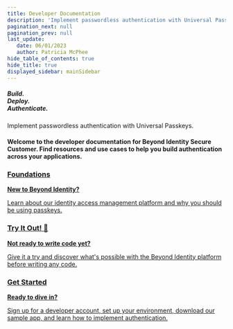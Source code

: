 ```yaml
---
title: Developer Documentation
description: 'Implement passwordless authentication with Universal Passkeys.'
pagination_next: null
pagination_prev: null
last_update: 
   date: 06/01/2023
   author: Patricia McPhee
hide_table_of_contents: true
hide_title: true
displayed_sidebar: mainSidebar
---
```



<div class="intro-visual">
<Row wrap={true}>
<Col flex="1 1 600px">
  <div class="intro-text">
      <h5 class="intro-visual-header">
    Build.<br/>Deploy.<br/>Authenticate.
    </h5>
    <p class="intro-text">Implement passwordless authentication with Universal Passkeys.
    </p>
    <h4 class="intro-text">Welcome to the developer documentation for Beyond Identity Secure Customer. Find resources and use cases to help you build authentication across your applications.</h4>                 
      </div>
      </Col>
       <Col flex="1 0 250px">
        <div></div>          
      </Col>
    </Row>
</div>

<section class="intro-cards">
<div class="container intro-cards">
  <Stack
    direction={{ xs: 'column', sm: 'row' }}
    spacing={3}
  >
  <div class="card-demo">
        <div class="card intro-card shadow--md">
          <a href="/foundations">
          <div class="card__header">
            <h3>Foundations</h3>
          </div>
          <div class="card__body">
            <p><strong>New to Beyond Identity?</strong></p><p> Learn about our identity access management platform and why you should be using passkeys.</p>
          </div>
          </a>
        </div>
      </div>
    <div class="card-demo">
        <div class="card intro-card shadow--md">
          <a href="/try-it-out">
          <div class="card__header">
            <h3>Try It Out! 🚀 </h3>
          </div>
          <div class="card__body">
            <p><b>Not ready to write code yet?</b></p><p>Give it a try and discover what's possible with the Beyond Identity platform before writing any code.</p>
          </div>
          </a>
        </div>
      </div>
    <div class="card-demo">
    <div class="card intro-card shadow--md">
      <a href="/get-started">
          <div class="card__header">
            <h3>Get Started</h3>
          </div>
          <div class="card__body">
            <p><b>Ready to dive in?</b></p><p> Sign up for a developer account, set up your environment, download our sample app, and learn how to implement authentication.</p>
          </div>
      </a>
    </div>
    </div>
  </Stack>
</div>
</section>

